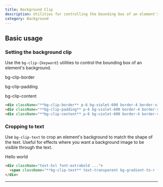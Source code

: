 ```yaml
---
title: Background Clip
description: Utilities for controlling the bounding box of an element's background.
category: Background
---
```



## Basic usage

### Setting the background clip

Use the `bg-clip-{keyword}` utilities to control the bounding box of an element's background.

<Example>
  <div className="flex flex-col sm:flex-row items-center justify-center space-y-10 sm:space-y-0 sm:space-x-10">
    <div className="flex flex-col items-center shrink-0">
      <p className="font-medium text-sm text-slate-500 font-mono text-center mb-3 dark:text-slate-400">bg-clip-border</p>
      <div className="w-24 h-24 bg-clip-border p-3 rounded-lg shadow-lg bg-indigo-500 border-4 border-white/50 border-dashed font-mono font-extrabold text-sm text-white flex justify-center items-center"></div>
    </div>
    <div className="flex flex-col items-center shrink-0">
      <p className="font-medium text-sm text-slate-500 font-mono text-center mb-3 dark:text-slate-400">bg-clip-padding</p>
      <div className="w-24 h-24 bg-clip-padding p-3 rounded-lg shadow-lg bg-indigo-500 border-4 border-indigo-500/50 border-dashed font-mono font-extrabold text-sm text-white flex justify-center items-center"></div>
    </div>
    <div className="flex flex-col items-center shrink-0">
      <p className="font-medium text-sm text-slate-500 font-mono text-center mb-3 dark:text-slate-400">bg-clip-content</p>
      <div className="w-24 h-24 bg-clip-content p-3 rounded-lg bg-indigo-500 border-4 border-indigo-500/50 border-dashed font-mono font-extrabold text-sm text-white flex justify-center items-center"></div>
    </div>
  </div>
</Example>

```html
<div className="**bg-clip-border** p-6 bg-violet-600 border-4 border-violet-300 border-dashed"></div>
<div className="**bg-clip-padding** p-6 bg-violet-600 border-4 border-violet-300 border-dashed"></div>
<div className="**bg-clip-content** p-6 bg-violet-600 border-4 border-violet-300 border-dashed"></div>
```

### Cropping to text

Use `bg-clip-text` to crop an element's background to match the shape of the text. Useful for effects where you want a background image to be visible through the text.

<Example>
  <div className="text-4xl sm:text-5xl font-extrabold leading-none tracking-tight text-center">
    <span className="bg-clip-text text-transparent bg-gradient-to-r from-pink-500 to-violet-500">Hello world</span>
  </div>
</Example>

```html
<div className="text-5xl font-extrabold ...">
  <span className="**bg-clip-text** text-transparent bg-gradient-to-r from-pink-500 to-violet-500">Hello world</span>
</div>
```

---
